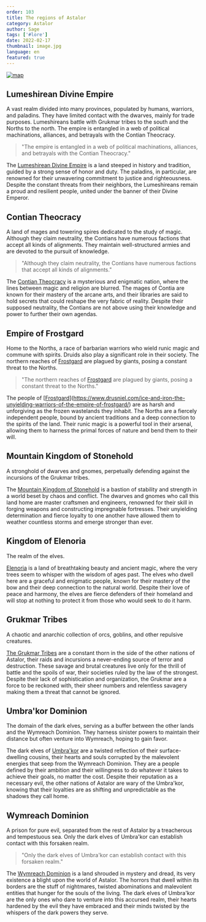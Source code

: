 ```yaml
---
order: 103
title: The regions of Astalor
category: Astalor
author: Sage
tags: ['#lore']
date: 2022-02-17
thumbnail: image.jpg
language: en
featured: true
---
```


[![map](https://i.imgur.com/xurkpWW.png)](https://i.imgur.com/xurkpWW.png)

## Lumeshirean Divine Empire

A vast realm divided into many provinces, populated by humans, warriors, and paladins. They have limited contact with the dwarves, mainly for trade purposes. Lumeshireans battle with Grukmar tribes to the south and the Norths to the north. The empire is entangled in a web of political machinations, alliances, and betrayals with the Contian Theocracy.

> "The empire is entangled in a web of political machinations, alliances, and betrayals with the Contian Theocracy."

The [Lumeshirean Divine Empire](https://www.drusniel.com/the-resilient-defense-of-the-lumeshirean-divine-empire/) is a land steeped in history and tradition, guided by a strong sense of honor and duty. The paladins, in particular, are renowned for their unwavering commitment to justice and righteousness. Despite the constant threats from their neighbors, the Lumeshireans remain a proud and resilient people, united under the banner of their Divine Emperor.

## Contian Theocracy

A land of mages and towering spires dedicated to the study of magic. Although they claim neutrality, the Contians have numerous factions that accept all kinds of alignments. They maintain well-structured armies and are devoted to the pursuit of knowledge.

> "Although they claim neutrality, the Contians have numerous factions that accept all kinds of alignments."

The [Contian Theocracy](https://www.drusniel.com/the-contian-theocracys-quest-for-magical-supremacy/) is a mysterious and enigmatic nation, where the lines between magic and religion are blurred. The mages of Contia are known for their mastery of the arcane arts, and their libraries are said to hold secrets that could reshape the very fabric of reality. Despite their supposed neutrality, the Contians are not above using their knowledge and power to further their own agendas.

## Empire of Frostgard

Home to the Norths, a race of barbarian warriors who wield runic magic and commune with spirits. Druids also play a significant role in their society. The northern reaches of [Frostgard](https://www.drusniel.com/ice-and-iron-the-unyielding-warriors-of-the-empire-of-frostgard/) are plagued by giants, posing a constant threat to the Norths.

> "The northern reaches of [Frostgard](https://www.drusniel.com/ice-and-iron-the-unyielding-warriors-of-the-empire-of-frostgard/) are plagued by giants, posing a constant threat to the Norths."

The people of [[Frostgard](https://www.drusniel.com/ice-and-iron-the-unyielding-warriors-of-the-empire-of-frostgard/)](https://www.drusniel.com/ice-and-iron-the-unyielding-warriors-of-the-empire-of-frostgard/) are as harsh and unforgiving as the frozen wastelands they inhabit. The Norths are a fiercely independent people, bound by ancient traditions and a deep connection to the spirits of the land. Their runic magic is a powerful tool in their arsenal, allowing them to harness the primal forces of nature and bend them to their will.

## Mountain Kingdom of Stonehold

A stronghold of dwarves and gnomes, perpetually defending against the incursions of the Grukmar tribes.

The [Mountain Kingdom of Stonehold](https://www.drusniel.com/forge-and-fire-the-mountain-kingdom-of-stoneholds-stand-against-chaos/) is a bastion of stability and strength in a world beset by chaos and conflict. The dwarves and gnomes who call this land home are master craftsmen and engineers, renowned for their skill in forging weapons and constructing impregnable fortresses. Their unyielding determination and fierce loyalty to one another have allowed them to weather countless storms and emerge stronger than ever.

## Kingdom of Elenoria

The realm of the elves.

[Elenoria](https://www.drusniel.com/eternal-woods-the-kingdom-of-elenorias-dance-with-nature/) is a land of breathtaking beauty and ancient magic, where the very trees seem to whisper with the wisdom of ages past. The elves who dwell here are a graceful and enigmatic people, known for their mastery of the bow and their deep connection to the natural world. Despite their love of peace and harmony, the elves are fierce defenders of their homeland and will stop at nothing to protect it from those who would seek to do it harm.

## Grukmar Tribes

A chaotic and anarchic collection of orcs, goblins, and other repulsive creatures.

[The Grukmar Tribes](https://www.drusniel.com/the-unruly-might-of-the-grukmar-tribes/) are a constant thorn in the side of the other nations of Astalor, their raids and incursions a never-ending source of terror and destruction. These savage and brutal creatures live only for the thrill of battle and the spoils of war, their societies ruled by the law of the strongest. Despite their lack of sophistication and organization, the Grukmar are a force to be reckoned with, their sheer numbers and relentless savagery making them a threat that cannot be ignored.

## Umbra'kor Dominion

The domain of the dark elves, serving as a buffer between the other lands and the Wymreach Dominion. They harness sinister powers to maintain their distance but often venture into Wymreach, hoping to gain favor.

The dark elves of [Umbra'kor](https://www.drusniel.com/shadows-reign-the-umbrakor-dominions-pact-with-darkness/) are a twisted reflection of their surface-dwelling cousins, their hearts and souls corrupted by the malevolent energies that seep from the Wymreach Dominion. They are a people defined by their ambition and their willingness to do whatever it takes to achieve their goals, no matter the cost. Despite their reputation as a necessary evil, the other nations of Astalor are wary of the Umbra'kor, knowing that their loyalties are as shifting and unpredictable as the shadows they call home.

## Wymreach Dominion

A prison for pure evil, separated from the rest of Astalor by a treacherous and tempestuous sea. Only the dark elves of Umbra'kor can establish contact with this forsaken realm.

> "Only the dark elves of Umbra'kor can establish contact with this forsaken realm."

The [Wymreach Dominion](https://www.drusniel.com/the-mysteries-of-the-wymreach-dominion/) is a land shrouded in mystery and dread, its very existence a blight upon the world of Astalor. The horrors that dwell within its borders are the stuff of nightmares, twisted abominations and malevolent entities that hunger for the souls of the living. The dark elves of Umbra'kor are the only ones who dare to venture into this accursed realm, their hearts hardened by the evil they have embraced and their minds twisted by the whispers of the dark powers they serve.